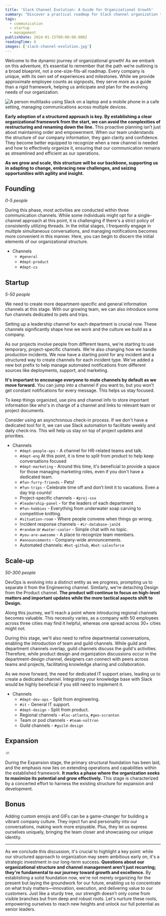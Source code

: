 ```yaml
---
title: 'Slack Channel Evolution: A Guide for Organizational Growth'
summary: "Discover a practical roadmap for Slack channel organization to facilitate seamless company growth. Learn when and how to create channels that align with your evolving organizational needs, ensuring efficient communication and collaboration as your team expands.\n"
tags:
  - communication
  - startup
  - management
publishDate: 2024-01-15T00:00:00.000Z
readingTime: 6
images: ['slack-channel-evolution.jpg']
---
```


Welcome to the dynamic journey of organizational growth! As we embark on this adventure, it’s essential to remember that the path we’re outlining is a broad blueprint, not a one-size-fits-all roadmap. Every company is unique, with its own set of experiences and milestones. While we provide approximate employee counts as signposts, they serve more as a guide than a rigid framework, helping us anticipate and plan for the evolving needs of our organization.

![A person multitasks using Slack on a laptop and a mobile phone in a cafe setting, managing communications across multiple devices.](slack-channel-evolution.jpg)

**Early adoption of a structured approach is key. By establishing a clear organizational framework from the start, we can avoid the complexities of restructuring and renaming down the line.** This proactive planning isn’t just about maintaining order and empowerment. When our team understands the structure of our company information, they gain clarity and confidence. They become better equipped to recognize when a new channel is needed and how to effectively organize it, ensuring that our communication remains as streamlined and efficient as our operations.

**As we grow and scale, this structure will be our backbone, supporting us in adapting to change, embracing new challenges, and seizing opportunities with agility and insight.**

## Founding

_0-5 people_

During this phase, most activities are conducted within three communication channels. While some individuals might opt for a single-channel approach at this point, it is challenging if there's a strict policy of consistently utilizing threads. In the initial stages, I frequently engage in multiple simultaneous conversations, and managing notifications becomes more convenient in this manner. Here, you can begin to discern the initial elements of our organizational structure.

- Channels
  - `#general`
  - `#dept-product`
  - `#dept-cs`

## Startup

_5-50 people_

We need to create more department-specific and general information channels at this stage. With our growing team, we can also introduce some fun channels dedicated to pets and trips.

Setting up a leadership channel for each department is crucial now. These channels significantly shape how we work and the culture we build as a company.

As our projects involve people from different teams, we're starting to use temporary, project-specific channels. We're also changing how we handle production incidents. We now have a starting point for any incident and a structured way to create channels for each incident type. We've added a new bot prefix to help manage automated notifications from different sources like deployments, support, and marketing.

**It's important to encourage everyone to mute channels by default as we move forward.** You can jump into a channel if you want to, but you won't get constant notifications for every message. This helps us stay focused.

To keep things organized, use pins and channel info to store important information like who's in charge of a channel and links to relevant team or project documents.

Consider using an asynchronous check-in process. If we don't have a dedicated tool for it, we can use Slack automation to facilitate weekly and daily check-ins. This will help us stay on top of project updates and priorities.

- Channels
  - `#dept-people-ops` - A channel for HR-related teams and talk.
  - `#dept-eng` At this point, it is time to split from product to help keep conversations focused
  - `#dept-marketing` - Around this time, it's beneficial to provide a space for those managing marketing roles, even if you don't have a dedicated team.
  - `#fun-furry-friends` - Pets!
  - `#fun-trips` - Celebrate time off and don’t limit it to vacations. Even a day trip counts!
  - Project-specific channels - `#proj-sso`
  - `#leadership-panel` - for the leaders of each department
  - `#fun-hobbies` - Everything from underwater soap carving to competitive knitting.
  - `#situation-room` - Where people convene when things go wrong.
  - Incident response channels - `#ir-database-jan24`
  - `#random` or `#water-cooler` - Simple chat with no topic.
  - `#you-are-awesome` - A place to recognize team members.
  - `#announcements` - Company-wide announcements.
  - Automated channels: `#bot-github`, `#bot-salesforce`

## Scale-up

_50-300 people_

DevOps is evolving into a distinct entity as we progress, prompting us to separate it from the Engineering channel. Similarly, we're detaching Design from the Product channel. **The product will continue to focus on high-level matters and important updates while the more tactical aspects shift to Design.**

Along this journey, we'll reach a point where introducing regional channels becomes valuable. This necessity varies, as a company with 50 employees across three cities may find it helpful, whereas one spread across 30+ cities might not.

During this stage, we'll also need to refine departmental conversations, enabling the introduction of team and guild channels. While guild and department channels overlap, guild channels discuss the guild's activities. Therefore, while product design and organization discussions occur in the department-design channel, designers can connect with peers across teams and projects, facilitating knowledge sharing and collaboration.

As we move forward, the need for dedicated IT support arises, leading us to create a dedicated channel. Integrating your knowledge base with Slack would be highly beneficial if you still need to implement it.

- Channels
  - `#dept-dev-ops` - Split from engineering.
  - `#it` - General IT support.
  - `#dept-design` - Split from product.
  - Regional channels - `#loc-atlanta`, `#geo-scranton`
  - Team or pod channels - `#team-voltron`
  - Guild channels - `#guild-design`

## Expansion

_♾️_

During the Expansion stage, the primary structural foundation has been laid, and the emphasis now lies on extending operations and capabilities within the established framework. **It marks a phase where the organization seeks to maximize its potential and grow effectively.** This stage is characterized by a concerted effort to harness the existing structure for expansion and development.

## Bonus

Adding custom emojis and GIFs can be a game-changer for building a vibrant company culture. They inject fun and personality into our conversations, making work more enjoyable. Plus, they let us express ourselves uniquely, bringing the team closer and showcasing our unique identity.

---

As we conclude this discussion, it's crucial to highlight a key point: while our structured approach to organization may seem ambitious early on, it's a strategic investment in our long-term success. **Questions about our organizational structure and channel management aren't just recurring; they're fundamental to our journey toward growth and excellence.** By establishing a solid foundation now, we're not merely organizing for the present but laying the groundwork for our future, enabling us to concentrate on what truly matters—innovation, execution, and delivering value to our customers. Just like a sturdy tree, our strength doesn't only come from visible branches but from deep and robust roots. Let's nurture these roots, empowering ourselves to reach new heights and unlock our full potential as senior leaders.
